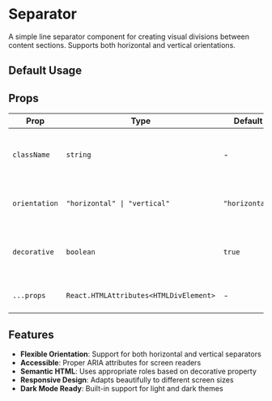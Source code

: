 
# Separator

A simple line separator component for creating visual divisions between content sections. Supports both horizontal and vertical orientations.

<InstallTabs components="Separator" />

## Default Usage

<DefaultSeparatorExample />

## Props

| Prop          | Type                                   | Default        | Description                                      |
| ------------- | -------------------------------------- | -------------- | ------------------------------------------------ |
| `className`   | `string`                               | -              | Additional CSS classes to apply to the separator |
| `orientation` | `"horizontal" \| "vertical"`           | `"horizontal"` | Direction of the separator line                  |
| `decorative`  | `boolean`                              | `true`         | Whether the separator is purely decorative       |
| `...props`    | `React.HTMLAttributes<HTMLDivElement>` | -              | All standard HTML div attributes                 |

## Features

- **Flexible Orientation**: Support for both horizontal and vertical separators
- **Accessible**: Proper ARIA attributes for screen readers
- **Semantic HTML**: Uses appropriate roles based on decorative property
- **Responsive Design**: Adapts beautifully to different screen sizes
- **Dark Mode Ready**: Built-in support for light and dark themes
